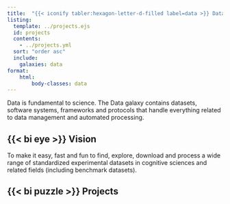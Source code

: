 ```yaml
---
title:  "{{< iconify tabler:hexagon-letter-d-filled label=data >}} Data"
listing:
  template: ../projects.ejs
  id: projects
  contents: 
    - ../projects.yml
  sort: "order asc"
  include:
    galaxies: data
format:
    html:
        body-classes: data
---
```



Data is fundamental to science. The Data galaxy contains datasets, software systems, frameworks and protocols that handle everything related to data management and automated processing.

## {{< bi eye >}}  Vision
To make it easy, fast and fun to find, explore, download and process a wide range of standardized experimental datasets in cognitive sciences and related fields (including benchmark datasets). 

##  {{< bi puzzle >}} Projects

::: {#projects}
:::

